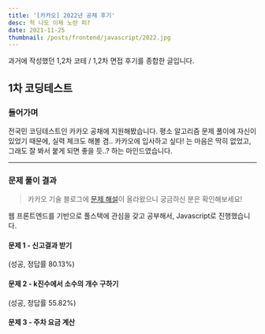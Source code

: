 ```yaml
---
title: '[카카오] 2022년 공채 후기'
desc: 헉 나도 이제 노란 피?
date: 2021-11-25
thumbnail: /posts/frontend/javascript/2022.jpg
---
```


<Callout type='info'>
  과거에 작성했던 1,2차 코테 / 1,2차 면접 후기를 종합한 글입니다.
</Callout>

## 1차 코딩테스트

### 들어가며

전국민 코딩테스트인 카카오 공채에 지원해봤습니다.
평소 알고리즘 문제 풀이에 자신이 있었기 때문에, 실력 체크도 해볼 겸..
카카오에 입사하고 싶다! 는 마음은 딱히 없었고, 그래도 잘 봐서 붙게 되면 좋을 듯..? 하는 마인드였습니다.

---

### 문제 풀이 결과

> 카카오 기술 블로그에 [문제 해설](https://tech.kakao.com/2022/01/14/2022-kakao-recruitment-round-1/)이 올라왔으니 궁금하신 분은 확인해보세요!

웹 프론트엔드를 기반으로 풀스택에 관심을 갖고 공부해서, Javascript로 진행했습니다.

#### 문제 1 - 신고결과 받기

(성공, 정답률 80.13%)

#### 문제 2 - k진수에서 소수의 개수 구하기

(성공, 정답률 55.82%)

#### 문제 3 - 주차 요금 계산
